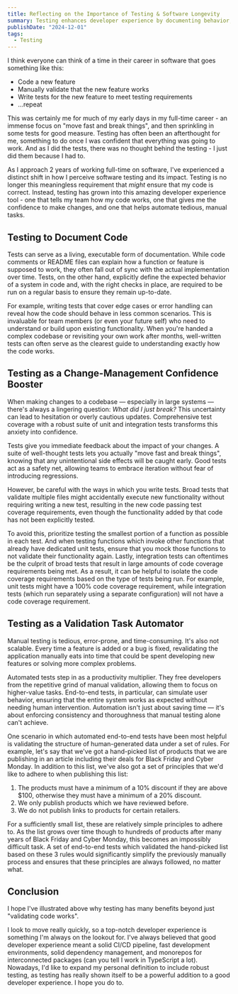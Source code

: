 ```yaml
---
title: Reflecting on the Importance of Testing & Software Longevity
summary: Testing enhances developer experience by documenting behavior, boosting confidence in changes, and automating validation tasks, making it essential for building reliable, maintainable software.
publishDate: "2024-12-01"
tags:
  - Testing
---
```


I think everyone can think of a time in their career in software that goes something like this:

- Code a new feature
- Manually validate that the new feature works
- Write tests for the new feature to meet testing requirements
- ...repeat

This was certainly me for much of my early days in my full-time career - an immense focus on "move fast and break things", and then sprinkling in some tests for good measure. Testing has often been an afterthought for me, something to do once I was confident that everything was going to work. And as I did the tests, there was no thought behind the testing - I just did them because I had to.

As I approach 2 years of working full-time on software, I've experienced a distinct shift in how I perceive software testing and its impact. Testing is no longer this meaningless requirement that _might_ ensure that my code is correct. Instead, testing has grown into this amazing developer experience tool - one that tells my team how my code works, one that gives me the confidence to make changes, and one that helps automate tedious, manual tasks.

## Testing to Document Code

Tests can serve as a living, executable form of documentation. While code comments or README files can explain how a function or feature is supposed to work, they often fall out of sync with the actual implementation over time. Tests, on the other hand, explicitly define the expected behavior of a system in code and, with the right checks in place, are required to be run on a regular basis to ensure they remain up-to-date.

For example, writing tests that cover edge cases or error handling can reveal how the code should behave in less common scenarios. This is invaluable for team members (or even your future self) who need to understand or build upon existing functionality. When you're handed a complex codebase or revisiting your own work after months, well-written tests can often serve as the clearest guide to understanding exactly how the code works.

## Testing as a Change-Management Confidence Booster

When making changes to a codebase — especially in large systems — there's always a lingering question: _What did I just break?_ This uncertainty can lead to hesitation or overly cautious updates. Comprehensive test coverage with a robust suite of unit and integration tests transforms this anxiety into confidence.

Tests give you immediate feedback about the impact of your changes. A suite of well-thought tests lets you actually "move fast and break things", knowing that any unintentional side effects will be caught early. Good tests act as a safety net, allowing teams to embrace iteration without fear of introducing regressions.

However, be careful with the ways in which you write tests. Broad tests that validate multiple files might accidentally execute new functionality without requiring writing a new test, resulting in the new code passing test coverage requirements, even though the functionality added by that code has not been explicitly tested.

To avoid this, prioritize testing the smallest portion of a function as possible in each test. And when testing functions which invoke other functions that already have dedicated unit tests, ensure that you mock those functions to not validate their functionality again. Lastly, integration tests can oftentimes be the culprit of broad tests that result in large amounts of code coverage requirements being met. As a result, it can be helpful to isolate the code coverage requirements based on the type of tests being run. For example, unit tests might have a 100% code coverage requirement, while integration tests (which run separately using a separate configuration) will not have a code coverage requirement.

## Testing as a Validation Task Automator

Manual testing is tedious, error-prone, and time-consuming. It's also not scalable. Every time a feature is added or a bug is fixed, revalidating the application manually eats into time that could be spent developing new features or solving more complex problems.

Automated tests step in as a productivity multiplier. They free developers from the repetitive grind of manual validation, allowing them to focus on higher-value tasks. End-to-end tests, in particular, can simulate user behavior, ensuring that the entire system works as expected without needing human intervention. Automation isn't just about saving time — it's about enforcing consistency and thoroughness that manual testing alone can't achieve.

One scenario in which automated end-to-end tests have been most helpful is validating the structure of human-generated data under a set of rules. For example, let's say that we've got a hand-picked list of products that we are publishing in an article including their deals for Black Friday and Cyber Monday. In addition to this list, we've also got a set of principles that we'd like to adhere to when publishing this list:

1. The products must have a minimum of a 10% discount if they are above $100, otherwise they must have a minimum of a 20% discount.
2. We only publish products which we have reviewed before.
3. We do not publish links to products for certain retailers.

For a sufficiently small list, these are relatively simple principles to adhere to. As the list grows over time though to hundreds of products after many years of Black Friday and Cyber Monday, this becomes an impossibly difficult task. A set of end-to-end tests which validated the hand-picked list based on these 3 rules would significantly simplify the previously manually process and ensures that these principles are always followed, no matter what.

## Conclusion

I hope I've illustrated above why testing has many benefits beyond just "validating code works".

I look to move really quickly, so a top-notch developer experience is something I'm always on the lookout for. I've always believed that good developer experience meant a solid CI/CD pipeline, fast development environments, solid dependency management, and monorepos for interconnected packages (can you tell I work in TypeScript a lot). Nowadays, I'd like to expand my personal definition to include robust testing, as testing has really shown itself to be a powerful addition to a good developer experience. I hope you do to.
